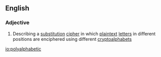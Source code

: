 ==English==

===Adjective===
{{wikipedia|polyalphabetic cipher}}
{{en-adj}}

# Describing a [[substitution]] [[cipher]] in which [[plaintext]] [[letter]]s in different positions are enciphered using different [[cryptoalphabet]]s

[[io:polyalphabetic]]